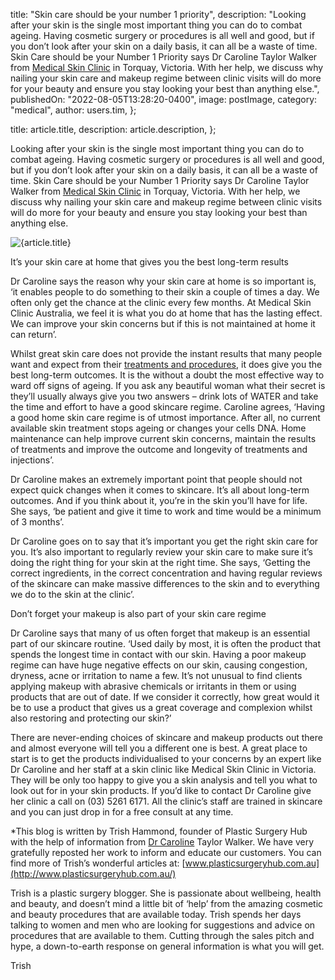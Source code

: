 
  title: "Skin care should be your number 1 priority",
  description:
    "Looking after your skin is the single most important thing you can do to combat ageing. Having cosmetic surgery or procedures is all well and good, but if you don’t look after your skin on a daily basis, it can all be a waste of time. Skin Care should be your Number 1 Priority says Dr Caroline Taylor Walker from [Medical Skin Clinic](https://www.plasticsurgeryhub.com.au/psh-directory/cosmetic-practitioners-clinics/medical-skin-clinic-australia/) in Torquay, Victoria. With her help, we discuss why nailing your skin care and makeup regime between clinic visits will do more for your beauty and ensure you stay looking your best than anything else.",
  publishedOn: "2022-08-05T13:28:20-0400",
  image: postImage,
  category: "medical",
  author: users.tim,
};

  title: article.title,
  description: article.description,
};


Looking after your skin is the single most important thing you can do to combat ageing. Having cosmetic surgery or procedures is all well and good, but if you don’t look after your skin on a daily basis, it can all be a waste of time. Skin Care should be your Number 1 Priority says Dr Caroline Taylor Walker from [Medical Skin Clinic](https://www.plasticsurgeryhub.com.au/psh-directory/cosmetic-practitioners-clinics/medical-skin-clinic-australia/) in Torquay, Victoria. With her help, we discuss why nailing your skin care and makeup regime between clinic visits will do more for your beauty and ensure you stay looking your best than anything else.

<Image src={postImage} alt={article.title} />

It’s your skin care at home that gives you the best long-term results

Dr Caroline says the reason why your skin care at home is so important is, ‘it enables people to do something to their skin a couple of times a day. We often only get the chance at the clinic every few months. At Medical Skin Clinic Australia, we feel it is what you do at home that has the lasting effect. We can improve your skin concerns but if this is not maintained at home it can return’.

Whilst great skin care does not provide the instant results that many people want and expect from their [treatments and procedures](https://www.plasticsurgeryhub.com.au/cosmetic-procedures/), it does give you the best long-term outcomes. It is the without a doubt the most effective way to ward off signs of ageing. If you ask any beautiful woman what their secret is they’ll usually always give you two answers – drink lots of WATER and take the time and effort to have a good skincare regime. Caroline agrees, ‘Having a good home skin care regime is of utmost importance. After all, no current available skin treatment stops ageing or changes your cells DNA. Home maintenance can help improve current skin concerns, maintain the results of treatments and improve the outcome and longevity of treatments and injections’.

Dr Caroline makes an extremely important point that people should not expect quick changes when it comes to skincare. It’s all about long-term outcomes. And if you think about it, you’re in the skin you’ll have for life. She says, ‘be patient and give it time to work and time would be a minimum of 3 months’.

Dr Caroline goes on to say that it’s important you get the right skin care for you. It’s also important to regularly review your skin care to make sure it’s doing the right thing for your skin at the right time. She says, ‘Getting the correct ingredients, in the correct concentration and having regular reviews of the skincare can make massive differences to the skin and to everything we do to the skin at the clinic’.

Don’t forget your makeup is also part of your skin care regime

Dr Caroline says that many of us often forget that makeup is an essential part of our skincare routine. ‘Used daily by most, it is often the product that spends the longest time in contact with our skin. Having a poor makeup regime can have huge negative effects on our skin, causing congestion, dryness, acne or irritation to name a few. It’s not unusual to find clients applying makeup with abrasive chemicals or irritants in them or using products that are out of date. If we consider it correctly, how great would it be to use a product that gives us a great coverage and complexion whilst also restoring and protecting our skin?’

There are never-ending choices of skincare and makeup products out there and almost everyone will tell you a different one is best. A great place to start is to get the products individualised to your concerns by an expert like Dr Caroline and her staff at a skin clinic like Medical Skin Clinic in Victoria. They will be only too happy to give you a skin analysis and tell you what to look out for in your skin products. If you’d like to contact Dr Caroline give her clinic a call on (03) 5261 6171. All the clinic’s staff are trained in skincare and you can just drop in for a free consult at any time.

\*This blog is written by Trish Hammond, founder of Plastic Surgery Hub with the help of information from [Dr Caroline](https://www.plasticsurgeryhub.com.au/psh-directory/plastic-surgeons/dr-mark-edinburg-mbbch-fracs-plastic-reconstructive-and-cosmetic-surgeon/) Taylor Walker. We have very gratefully reposted her work to inform and educate our customers. You can find more of Trish’s wonderful articles at: [www.plasticsurgeryhub.com.au](http://www.plasticsurgeryhub.com.au/)

Trish is a plastic surgery blogger. She is passionate about wellbeing, health and beauty, and doesn’t mind a little bit of ‘help’ from the amazing cosmetic and beauty procedures that are available today. Trish spends her days talking to women and men who are looking for suggestions and advice on procedures that are available to them. Cutting through the sales pitch and hype, a down-to-earth response on general information is what you will get.

Trish
